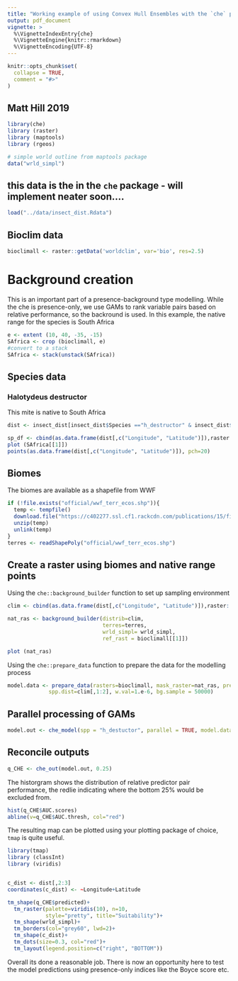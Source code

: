 ```yaml
---
title: "Working example of using Convex Hull Ensembles with the `che` package"
output: pdf_document
vignette: >
  %\VignetteIndexEntry{che}
  %\VignetteEngine{knitr::rmarkdown}
  %\VignetteEncoding{UTF-8}
---
```


```r
knitr::opts_chunk$set(
  collapse = TRUE,
  comment = "#>"
)
```

## Matt Hill 2019

```r
library(che)
library (raster)
library (maptools)
library (rgeos)

# simple world outline from maptools package
data("wrld_simpl")
```

## this data is the in the `che` package - will implement neater soon....
```r
load("../data/insect_dist.Rdata")
```

## Bioclim data
```r
bioclimall <- raster::getData('worldclim', var='bio', res=2.5)
```

# Background creation

This is an important part of a presence-background type modelling. While the che is presence-only, we use GAMs to rank variable pairs based on relative performance, so the backround is used.
In this example, the native range for the species is South Africa
```r
e <- extent (10, 40, -35, -15)
SAfrica <- crop (bioclimall, e)
#convert to a stack
SAfrica <- stack(unstack(SAfrica))
```

## Species data

### Halotydeus destructor

This mite is native to South Africa
```r
dist <- insect_dist[insect_dist$Species =="h_destructor" & insect_dist$Range == "Native",]

sp_df <- cbind(as.data.frame(dist[,c("Longitude", "Latitude")]),raster::extract(SAfrica, as.data.frame(dist[,c("Longitude", "Latitude")])))
plot (SAfrica[[1]])
points(as.data.frame(dist[,c("Longitude", "Latitude")]), pch=20)
```

## Biomes

The biomes are available as a shapefile from WWF
```r

if (!file.exists("official/wwf_terr_ecos.shp")){
  temp <- tempfile()
  download.file("https://c402277.ssl.cf1.rackcdn.com/publications/15/files/original/official_teow.zip",temp)
  unzip(temp)
  unlink(temp)
}
terres <- readShapePoly("official/wwf_terr_ecos.shp")
```


## Create a raster using biomes and native range points

Using the `che::background_builder` function to set up sampling environment

```r
clim <- cbind(as.data.frame(dist[,c("Longitude", "Latitude")]),raster::extract(SAfrica, as.data.frame(dist[,c("Longitude", "Latitude")])))

nat_ras <- background_builder(distrib=clim, 
                              terres=terres,
                              wrld_simpl= wrld_simpl, 
                              ref_rast = bioclimall[[1]])

plot (nat_ras)
```

Using the `che::prepare_data` function to prepare the data for the modelling process
```r

model.data <- prepare_data(rasters=bioclimall, mask_raster=nat_ras, predict.to=SAfrica, 
             spp.dist=clim[,1:2], w.val=1.e-6, bg.sample = 50000)
```

## Parallel processing of GAMs
```r

model.out <- che_model(spp = "h_destuctor", parallel = TRUE, model.data=model.data)


```
## Reconcile outputs

```r

q_CHE <- che_out(model.out, 0.25)

```
The historgram shows the distribution of relative predictor pair performance, the redlie indicating where the bottom 25% would be excluded from.
```r
hist(q_CHE$AUC.scores)
abline(v=q_CHE$AUC.thresh, col="red")
```

The resulting map can be plotted using your plotting package of choice, `tmap` is quite useful.
```r

library(tmap)
library (classInt)
library (viridis)


c_dist <- dist[,2:3]
coordinates(c_dist) <- ~Longitude+Latitude

tm_shape(q_CHE$predicted)+
  tm_raster(palette=viridis(10), n=10,
            style="pretty", title="Suitability")+
  tm_shape(wrld_simpl)+
  tm_borders(col="grey60", lwd=2)+
  tm_shape(c_dist)+
  tm_dots(size=0.3, col="red")+
  tm_layout(legend.position=c("right", "BOTTOM"))
```
Overall its done a reasonable job. There is now an opportunity here to test the model predictions using presence-only indices like the Boyce score etc.
